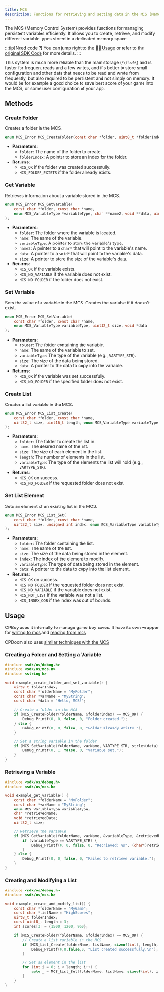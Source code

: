 ```yaml
---
title: MCS
description: Functions for retrieving and setting data in the MCS (Memory Control System).
---
```


The MCS (Memory Control System) provides functions for managing persistent variables efficiently. It allows you to create, retrieve, and modify different variable types stored in a dedicated memory space.

:::tip[Need code ?]
You can jump right to the [👨‍💻 Usage](#usage) or refer to the [original SDK Code](https://github.com/ClasspadDev/hollyhock-3/blob/master/sdk/include/sdk/os/mcs.h) for more details.
:::


This system is much more reliable than the main storage (`\\fls0\`)  and is faster for frequent reads and a few writes, and it's better to store small configuration and other data that needs to be read and wrote from frequently, but also required to be persistent and not simply on memory. It would be for example a good choice to save best score of your game into the MCS, or some user configuration of your app.


## Methods

### Create Folder

Creates a folder in the MCS.

```c
enum MCS_Error MCS_CreateFolder(const char *folder, uint8_t *folderIndex);
```

- **Parameters**:
  - `folder`: The name of the folder to create.
  - `folderIndex`: A pointer to store an index for the folder.
- **Returns**:
  - `MCS_OK` if the folder was created successfully.
  - `MCS_FOLDER_EXISTS` if the folder already exists.

### Get Variable

Retrieves information about a variable stored in the MCS.

```c
enum MCS_Error MCS_GetVariable(
	const char *folder, const char *name,
	enum MCS_VariableType *variableType, char **name2, void **data, uint32_t *size
);
```

- **Parameters**:
  - `folder`: The folder where the variable is located.
  - `name`: The name of the variable.
  - `variableType`: A pointer to store the variable's type.
  - `name2`: A pointer to a `char*` that will point to the variable's name.
  - `data`: A pointer to a `void*` that will point to the variable's data.
  - `size`: A pointer to store the size of the variable's data.
- **Returns**:
  - `MCS_OK` if the variable exists.
  - `MCS_NO_VARIABLE` if the variable does not exist.
  - `MCS_NO_FOLDER` if the folder does not exist.

### Set Variable

Sets the value of a variable in the MCS. Creates the variable if it doesn't exist.

```c
enum MCS_Error MCS_SetVariable(
	const char *folder, const char *name,
	enum MCS_VariableType variableType, uint32_t size, void *data
);
```

- **Parameters**:
  - `folder`: The folder containing the variable.
  - `name`: The name of the variable to set.
  - `variableType`: The type of the variable (e.g., `VARTYPE_STR`).
  - `size`: The size of the data being stored.
  - `data`: A pointer to the data to copy into the variable.
- **Returns**:
  - `MCS_OK` if the variable was set successfully.
  - `MCS_NO_FOLDER` if the specified folder does not exist.

### Create List

Creates a list variable in the MCS.

```c
enum MCS_Error MCS_List_Create(
	const char *folder, const char *name,
	uint32_t size, uint16_t length, enum MCS_VariableType variableType
);
```

- **Parameters**:
  - `folder`: The folder to create the list in.
  - `name`: The desired name of the list.
  - `size`: The size of each element in the list.
  - `length`: The number of elements in the list.
  - `variableType`: The type of the elements the list will hold (e.g., `VARTYPE_STR`).
- **Returns**:
  - `MCS_OK` on success.
  - `MCS_NO_FOLDER` if the requested folder does not exist.

### Set List Element

Sets an element of an existing list in the MCS.

```c
enum MCS_Error MCS_List_Set(
	const char *folder, const char *name,
	uint32_t size, unsigned int index, enum MCS_VariableType variableType, void *data
);
```

- **Parameters**:
  - `folder`: The folder containing the list.
  - `name`: The name of the list.
  - `size`: The size of the data being stored in the element.
  - `index`: The index of the element to modify.
  - `variableType`: The type of data being stored in the element.
  - `data`: A pointer to the data to copy into the list element.
- **Returns**:
  - `MCS_OK` on success.
  - `MCS_NO_FOLDER` if the requested folder does not exist.
  - `MCS_NO_VARIABLE` if the variable does not exist.
  - `MCS_NOT_LIST` if the variable was not a list.
  - `MCS_INDEX_OOB` if the index was out of bounds.

## Usage

CPBoy uses it internally to manage game boy saves. It have its own wrapper for [writing to mcs](https://github.com/QBos07/CPBoy/blob/3ed9a9fb91d78f37bcf55f6e10399e7c4a8aa5ea/src/helpers/fileio.cpp#L10) and [reading from mcs](https://github.com/QBos07/CPBoy/blob/3ed9a9fb91d78f37bcf55f6e10399e7c4a8aa5ea/src/helpers/fileio.cpp#L35)

CPDoom also uses [similar techniques with the MCS](https://github.com/QBos07/CPDoom/blob/fc9a4c2d131ef2597ac3b2d8a6a5aac946728d36/src/doom/i_mcs.cpp#L22)


### Creating a Folder and Setting a Variable

```c
#include <sdk/os/debug.h>
#include <sdk/os/mcs.h>
#include <string.h>

void example_create_folder_and_set_variable() {
    uint8_t folderIndex;
    const char *folderName = "MyFolder";
    const char *varName = "MyString";
    const char *data = "Hello, MCS!";
    
    // Create a folder in the MCS
    if (MCS_CreateFolder(folderName, &folderIndex) == MCS_OK) {
        Debug_Printf(0, 0, false, 0, "Folder created.");
    } else {
        Debug_Printf(0, 0, false, 0, "Folder already exists.");
    }

    // Set a string variable in the folder
    if (MCS_SetVariable(folderName, varName, VARTYPE_STR, strlen(data) + 1, (void*)data) == MCS_OK) {
        Debug_Printf(0, 1, false, 0, "Variable set.");
    }
}
```

### Retrieving a Variable

```c
#include <sdk/os/debug.h>
#include <sdk/os/mcs.h>

void example_get_variable() {
    const char *folderName = "MyFolder";
    const char *varName = "MyString";
    enum MCS_VariableType variableType;
    char *retrievedName;
    void *retrievedData;
    uint32_t size;

    // Retrieve the variable
    if (MCS_GetVariable(folderName, varName, &variableType, &retrievedName, &retrievedData, &size) == MCS_OK) {
        if (variableType == VARTYPE_STR) {
            Debug_Printf(0, 0, false, 0, "Retrieved: %s", (char*)retrievedData);
        }
    } else {
        Debug_Printf(0, 0, false, 0, "Failed to retrieve variable.");
    }
}
```

### Creating and Modifying a List

```c
#include <sdk/os/debug.h>
#include <sdk/os/mcs.h>

void example_create_and_modify_list() {
    const char *folderName = "MyGame";
    const char *listName = "HighScores";
    uint8_t folderIndex;
    const uint8_t length = 3;
    int scores[3] = {1500, 1200, 950};
    
    if (MCS_CreateFolder(folderName, &folderIndex) == MCS_OK) {
        // Create a list variable in the MCS
        if (MCS_List_Create(folderName, listName, sizeof(int), length, VARTYPE_LIST) == MCS_OK) {
            Debug_Printf(0,0,false,0, "List created successfully.\n");
        }

        // Set an element in the list
        for (int i = 0; i < length; i++) {
            auto _ = MCS_List_Set(folderName, listName, sizeof(int), i, VARTYPE_OBCD, &scores[i]);
        }
    }
}
```